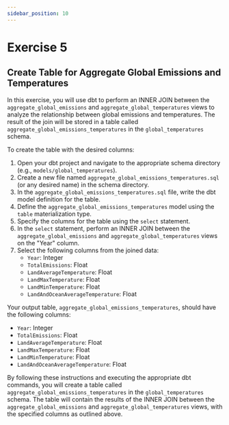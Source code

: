 ```yaml
---
sidebar_position: 10
---
```


# Exercise 5

## Create Table for Aggregate Global Emissions and Temperatures

In this exercise, you will use dbt to perform an INNER JOIN between the `aggregate_global_emissions` and `aggregate_global_temperatures` views to analyze the relationship between global emissions and temperatures. The result of the join will be stored in a table called `aggregate_global_emissions_temperatures` in the `global_temperatures` schema.

To create the table with the desired columns:

1. Open your dbt project and navigate to the appropriate schema directory (e.g., `models/global_temperatures`).
2. Create a new file named `aggregate_global_emissions_temperatures.sql` (or any desired name) in the schema directory.
3. In the `aggregate_global_emissions_temperatures.sql` file, write the dbt model definition for the table.
4. Define the `aggregate_global_emissions_temperatures` model using the `table` materialization type.
5. Specify the columns for the table using the `select` statement.
6. In the `select` statement, perform an INNER JOIN between the `aggregate_global_emissions` and `aggregate_global_temperatures` views on the "Year" column.
7. Select the following columns from the joined data:
   - `Year`: Integer
   - `TotalEmissions`: Float
   - `LandAverageTemperature`: Float
   - `LandMaxTemperature`: Float
   - `LandMinTemperature`: Float
   - `LandAndOceanAverageTemperature`: Float

Your output table, `aggregate_global_emissions_temperatures`, should have the following columns:

- `Year`: Integer
- `TotalEmissions`: Float
- `LandAverageTemperature`: Float
- `LandMaxTemperature`: Float
- `LandMinTemperature`: Float
- `LandAndOceanAverageTemperature`: Float

By following these instructions and executing the appropriate dbt commands, 
you will create a table called `aggregate_global_emissions_temperatures` in the `global_temperatures` schema.
The table will contain the results of the INNER JOIN between the `aggregate_global_emissions` and `aggregate_global_temperatures` views, with the specified columns as outlined above.
